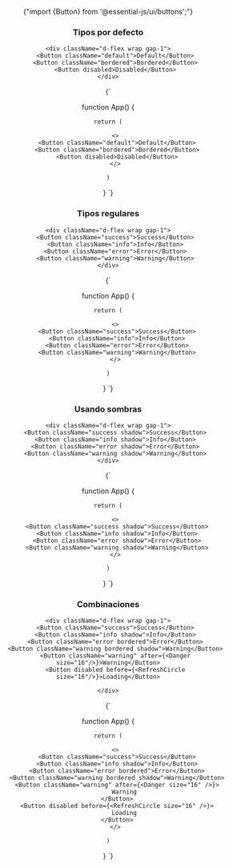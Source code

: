 
<Header pretitle="Form" title="Buttons" />

<CopyableCode>{"import {Button} from '@essential-js/ui/buttons';"}</CopyableCode>

<section>
    <h3>Tipos por defecto</h3>

    <div className="d-flex wrap gap-1">
    	<Button className="default">Default</Button>
    	<Button className="bordered">Bordered</Button>
    	<Button disabled>Disabled</Button>
    </div>

</section>

<CopyableCode>
{`

function App() {

    return (

    	<>
    	 <Button className="default">Default</Button>
    	 <Button className="bordered">Bordered</Button>
    	 <Button disabled>Disabled</Button>
    	</>

    )

}
`}

</CopyableCode>

<section>
    <h3>Tipos regulares</h3>

    <div className="d-flex wrap gap-1">
    	<Button className="success">Success</Button>
    	<Button className="info">Info</Button>
    	<Button className="error">Error</Button>
    	<Button className="warning">Warning</Button>
    </div>

</section>

<CopyableCode>
{`

function App() {

    return (

    	<>
    	 <Button className="success">Success</Button>
    	 <Button className="info">Info</Button>
    	 <Button className="error">Error</Button>
    	 <Button className="warning">Warning</Button>
    	</>

    )

} `}

</CopyableCode>

<section>
    <h3>Usando sombras</h3>

    <div className="d-flex wrap gap-1">
    	<Button className="success shadow">Success</Button>
    	<Button className="info shadow">Info</Button>
    	<Button className="error shadow">Error</Button>
    	<Button className="warning shadow">Warning</Button>
    </div>

</section>

<CopyableCode>
{`

function App() {

    return (

    	<>
    	 <Button className="success shadow">Success</Button>
    	 <Button className="info shadow">Info</Button>
    	 <Button className="error shadow">Error</Button>
    	 <Button className="warning shadow">Warning</Button>
    	</>

    )

} `}

</CopyableCode>

<section>
    <h3>Combinaciones</h3>

    <div className="d-flex wrap gap-1">
    	<Button className="success">Success</Button>
    	<Button className="info shadow">Info</Button>
    	<Button className="error bordered">Error</Button>
    	<Button className="warning bordered shadow">Warning</Button>
        <Button className="warning" after={<Danger size="16"/>}>Warning</Button>
    	<Button disabled before={<RefreshCircle size="16"/>}>Loading</Button>

    </div>

</section>

<CopyableCode>
{`

function App() {

    return (

    	<>
    	 <Button className="success">Success</Button>
    	 <Button className="info shadow">Info</Button>
    	 <Button className="error bordered">Error</Button>
    	 <Button className="warning bordered shadow">Warning</Button>
    	 <Button className="warning" after={<Danger size="16" />}>
    		 Warning
    	 </Button>
    	 <Button disabled before={<RefreshCircle size="16" />}>
    		 Loading
    	 </Button>
    	</>

    )

} `}

</CopyableCode>
